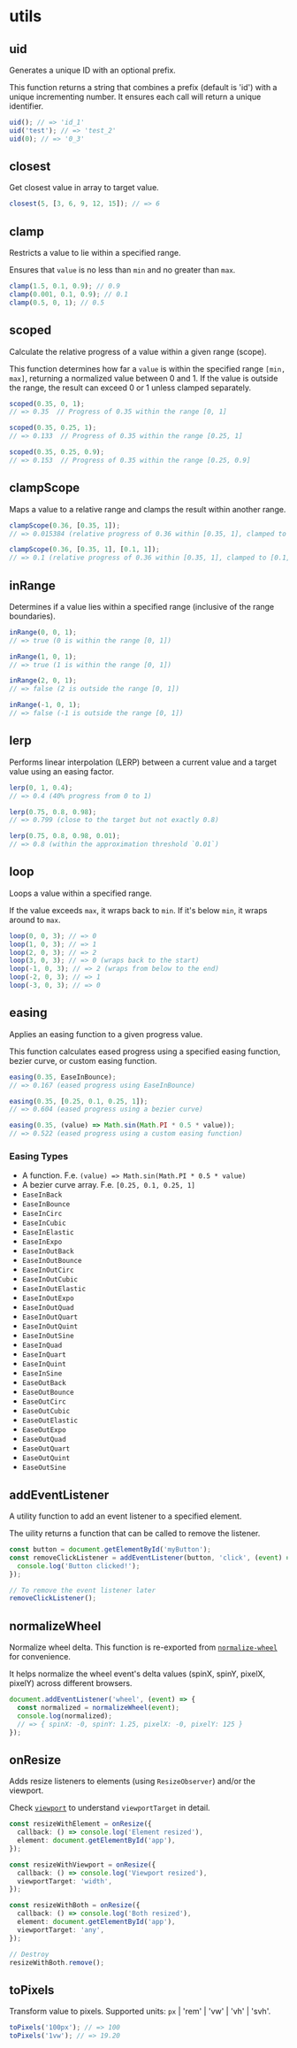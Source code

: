 # utils

## uid

Generates a unique ID with an optional prefix.

This function returns a string that combines a prefix (default is 'id') with a unique incrementing number.
It ensures each call will return a unique identifier.

```ts
uid(); // => 'id_1'
uid('test'); // => 'test_2'
uid(0); // => '0_3'
```

## closest

Get closest value in array to target value.

```ts
closest(5, [3, 6, 9, 12, 15]); // => 6
```

## clamp

Restricts a value to lie within a specified range.

Ensures that `value` is no less than `min` and no greater than `max`.

```ts
clamp(1.5, 0.1, 0.9); // 0.9
clamp(0.001, 0.1, 0.9); // 0.1
clamp(0.5, 0, 1); // 0.5
```

## scoped

Calculate the relative progress of a value within a given range (scope).

This function determines how far a `value` is within the specified range `[min, max]`,
returning a normalized value between 0 and 1. If the value is outside the range, the result
can exceed 0 or 1 unless clamped separately.

```ts
scoped(0.35, 0, 1);
// => 0.35  // Progress of 0.35 within the range [0, 1]

scoped(0.35, 0.25, 1);
// => 0.133  // Progress of 0.35 within the range [0.25, 1]

scoped(0.35, 0.25, 0.9);
// => 0.153  // Progress of 0.35 within the range [0.25, 0.9]
```

## clampScope

Maps a value to a relative range and clamps the result within another range.

```ts
clampScope(0.36, [0.35, 1]);
// => 0.015384 (relative progress of 0.36 within [0.35, 1], clamped to [0, 1])

clampScope(0.36, [0.35, 1], [0.1, 1]);
// => 0.1 (relative progress of 0.36 within [0.35, 1], clamped to [0.1, 1])
```

## inRange

Determines if a value lies within a specified range (inclusive of the range boundaries).

```ts
inRange(0, 0, 1);
// => true (0 is within the range [0, 1])

inRange(1, 0, 1);
// => true (1 is within the range [0, 1])

inRange(2, 0, 1);
// => false (2 is outside the range [0, 1])

inRange(-1, 0, 1);
// => false (-1 is outside the range [0, 1])
```

## lerp

Performs linear interpolation (LERP) between a current value and a target value using an easing factor.

```ts
lerp(0, 1, 0.4);
// => 0.4 (40% progress from 0 to 1)

lerp(0.75, 0.8, 0.98);
// => 0.799 (close to the target but not exactly 0.8)

lerp(0.75, 0.8, 0.98, 0.01);
// => 0.8 (within the approximation threshold `0.01`)
```

## loop

Loops a value within a specified range.

If the value exceeds `max`, it wraps back to `min`. If it's below `min`, it wraps around to `max`.

```ts
loop(0, 0, 3); // => 0
loop(1, 0, 3); // => 1
loop(2, 0, 3); // => 2
loop(3, 0, 3); // => 0 (wraps back to the start)
loop(-1, 0, 3); // => 2 (wraps from below to the end)
loop(-2, 0, 3); // => 1
loop(-3, 0, 3); // => 0
```

## easing

Applies an easing function to a given progress value.

This function calculates eased progress using a specified easing function, bezier curve, or custom easing function.

```ts
easing(0.35, EaseInBounce);
// => 0.167 (eased progress using EaseInBounce)

easing(0.35, [0.25, 0.1, 0.25, 1]);
// => 0.604 (eased progress using a bezier curve)

easing(0.35, (value) => Math.sin(Math.PI * 0.5 * value));
// => 0.522 (eased progress using a custom easing function)
```

### Easing Types
- A function. F.e. `(value) => Math.sin(Math.PI * 0.5 * value)`
- A bezier curve array. F.e. `[0.25, 0.1, 0.25, 1]`
- `EaseInBack`
- `EaseInBounce`
- `EaseInCirc`
- `EaseInCubic`
- `EaseInElastic`
- `EaseInExpo`
- `EaseInOutBack`
- `EaseInOutBounce`
- `EaseInOutCirc`
- `EaseInOutCubic`
- `EaseInOutElastic`
- `EaseInOutExpo`
- `EaseInOutQuad`
- `EaseInOutQuart`
- `EaseInOutQuint`
- `EaseInOutSine`
- `EaseInQuad`
- `EaseInQuart`
- `EaseInQuint`
- `EaseInSine`
- `EaseOutBack`
- `EaseOutBounce`
- `EaseOutCirc`
- `EaseOutCubic`
- `EaseOutElastic`
- `EaseOutExpo`
- `EaseOutQuad`
- `EaseOutQuart`
- `EaseOutQuint`
- `EaseOutSine`

## addEventListener

A utility function to add an event listener to a specified element.

The uility returns a function that can be called to remove the listener.

```ts
const button = document.getElementById('myButton');
const removeClickListener = addEventListener(button, 'click', (event) => {
  console.log('Button clicked!');
});

// To remove the event listener later
removeClickListener();
```

## normalizeWheel

Normalize wheel delta. This function is re-exported from [`normalize-wheel`](https://www.npmjs.com/package/normalize-wheel) for convenience.

It helps normalize the wheel event's delta values (spinX, spinY, pixelX, pixelY) across different browsers.

```ts
document.addEventListener('wheel', (event) => {
  const normalized = normalizeWheel(event);
  console.log(normalized);
  // => { spinX: -0, spinY: 1.25, pixelX: -0, pixelY: 125 }
});
```

## onResize

Adds resize listeners to elements (using `ResizeObserver`) and/or the viewport.

Check [`viewport`](/docs/core/features#viewport) to understand `viewportTarget` in detail.

```ts
const resizeWithElement = onResize({
  callback: () => console.log('Element resized'),
  element: document.getElementById('app'),
});

const resizeWithViewport = onResize({
  callback: () => console.log('Viewport resized'),
  viewportTarget: 'width',
});

const resizeWithBoth = onResize({
  callback: () => console.log('Both resized'),
  element: document.getElementById('app'),
  viewportTarget: 'any',
});

// Destroy
resizeWithBoth.remove();
```

## toPixels

Transform value to pixels. Supported units: `px` | 'rem' | 'vw' | 'vh' | 'svh'.

```ts
toPixels('100px'); // => 100
toPixels('1vw'); // => 19.20
```